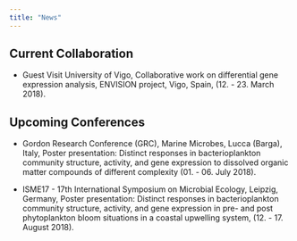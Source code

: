 ```yaml
---
title: "News"
---
```


## **Current Collaboration**

- Guest Visit University of Vigo, Collaborative work on differential gene expression analysis, ENVISION project, Vigo, Spain, (12. - 23. March 2018).</p>

## **Upcoming Conferences**

- Gordon Research Conference (GRC), Marine Microbes, Lucca (Barga), Italy, Poster presentation: Distinct responses in bacterioplankton community structure, activity, and gene expression to dissolved organic matter compounds of different complexity (01. - 06. July 2018).</p>

- ISME17 - 17th International Symposium on Microbial Ecology, Leipzig, Germany, Poster presentation: Distinct responses in bacterioplankton community structure, activity, and gene expression in pre- and post phytoplankton bloom situations in a coastal upwelling system, (12. - 17. August 2018).</p>
